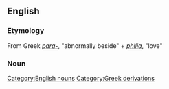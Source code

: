 == English ==
=== Etymology ===
From Greek ''[[para-]]'', "abnormally beside" + ''[[philia]]'', "love"
===Noun===
{{stub}}

[[Category:English nouns]]
[[Category:Greek derivations]]
